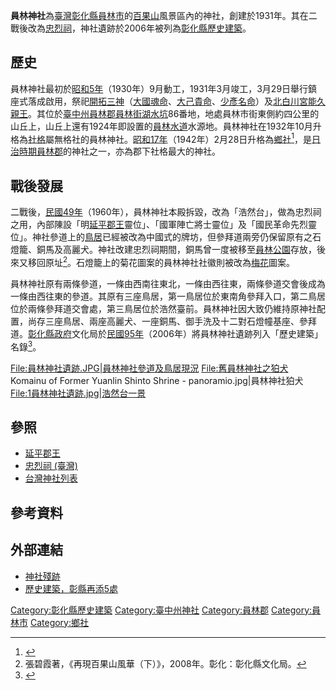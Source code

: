 {{coord|23.948676|N|120.606671|E|scale:10000|display=title}}
{{日本神社
| name = 員林神社
| img = File:Inrin Jinja.jpg
| img_capt = 
| image_width = 250px
| nihongo =
| hiragana = いんりんじんじゃ
| romaji = Inrin Jinjya
| location = [[台中州|台中州]][[員林郡|員林郡]]<br />
（[[臺灣|臺灣]][[彰化縣|彰化縣]][[員林市|員林市]]，[[百果山|百果山]]風景區內）
| god = [[開拓三神|開拓三神]]、[[北白川宮能久親王|北白川宮能久親王]]
| type = 鄉社
| struct =  
| open_year = [[昭和6年|昭和6年]]（1931年）
| close_year = 民國49年（1960年）
| cere_date = 10月28日
|}}
{{TW monument 
| name = 員林神社遺跡
| formername = 員林神社
| class = 其他設施
| level = 歷史建築
| date = 2006年8月1日
| location = 臺灣彰化縣員林市員水路一段及湖水路口
| reg_url = https://nchdb.boch.gov.tw/assets/overview/historicalBuilding/20060801000005
}}
'''員林神社'''為[[臺灣|臺灣]][[彰化縣|彰化縣]][[員林市|員林市]]的[[百果山|百果山]]風景區內的神社，創建於1931年。其在二戰後改為[[忠烈祠_(臺灣)|忠烈祠]]，神社遺跡於2006年被列為[[彰化縣文化資產|彰化縣歷史建築]]。

== 歷史 ==
員林神社最初於[[昭和5年|昭和5年]]（1930年）9月動工，1931年3月竣工，3月29日舉行鎮座式落成啟用，祭祀[[開拓三神|開拓三神]]（[[大國魂命|大國魂命]]、[[大己貴命|大己貴命]]、[[少彥名命|少彥名命]]）及[[北白川宮能久親王|北白川宮能久親王]]。其位於[[臺中州|臺中州]][[員林郡|員林郡]][[員林街|員林街]][[湖水坑|湖水坑]]86番地，地處員林市街東側約四公里的山丘上，山丘上還有1924年即設置的[[員林水道|員林水道]]水源地。員林神社在1932年10月升格為[[社格|社格]]屬無格社的員林神社。[[昭和17年|昭和17年]]（1942年）2月28日升格為[[鄉社|鄉社]]<ref>{{Cite journal|title=員林神社鄉社列格|author=臺灣總督府|url=|journal=臺灣總督府官報|issue=|doi=|others=|year=1942-04-02|volume=|page=|pmid=}}</ref>，是[[臺灣日治時期|日治時期]][[員林郡|員林郡]]的神社之一，亦為郡下社格最大的神社。

== 戰後發展 ==
二戰後，[[民國49年|民國49年]]（1960年），員林神社本殿拆毀，改為「浩然台」，做為忠烈祠之用，內部陳設「明[[延平郡王|延平郡王]]靈位」、「國軍陣亡將士靈位」及「國民革命先烈靈位」。神社參道上的[[鳥居|鳥居]]已經被改為中國式的牌坊，但參拜道兩旁仍保留原有之石燈籠、銅馬及高麗犬。神社改建忠烈祠期間，銅馬曾一度被移至[[員林公園|員林公園]]存放，後來又移回原址<ref>張碧霞著，《再現百果山風華（下）》，2008年。彰化：彰化縣文化局。</ref>。石燈籠上的菊花圖案的員林神社社徽則被改為[[梅花|梅花]]圖案。

員林神社原有兩條參道，一條由西南往東北，一條由西往東，兩條參道交會後成為一條由西往東的參道。其原有三座鳥居，第一鳥居位於東南角參拜入口，第二鳥居位於兩條參拜道交會處，第三鳥居位於浩然臺前。員林神社因大致仍維持原神社配置，尚存三座鳥居、兩座高麗犬、一座銅馬、御手洗及十二對石燈幢基座、參拜道。[[彰化縣政府|彰化縣政府]]文化局於[[民國95年|民國95年]]（2006年）將員林神社遺跡列入「歷史建築」名錄<ref>{{Cite web|title=員林神社遺跡|url=https://nchdb.boch.gov.tw/assets/overview/historicalBuilding/20060801000005|accessdate=|author=|date=|format=|publisher=文化部文化資產局國家文化資產網|language=|archive-date=2017-12-11|archive-url=https://web.archive.org/web/20171211010626/https://nchdb.boch.gov.tw/assets/overview/historicalBuilding/20060801000005|dead-url=no}}</ref>。

<gallery>
File:員林神社遺跡.JPG|員林神社參道及鳥居現況
File:舊員林神社之狛犬 Komainu of Former Yuanlin Shinto Shrine - panoramio.jpg|員林神社狛犬
File:1員林神社遺跡.jpg|浩然台一景
</gallery>

==參照==
*[[延平郡王|延平郡王]]
*[[忠烈祠_(臺灣)|忠烈祠 (臺灣)]]
*[[台灣神社列表|台灣神社列表]]

==參考資料==
{{reflist}}

==外部連結==
{{commons category|Inrin_Shrine}}
*[http://tw.myblog.yahoo.com/hank1980-blog/article?mid=1213 神社殘跡]{{dead link|date=2017年12月 |bot=InternetArchiveBot |fix-attempted=yes }}
*[http://blog.yam.com/savingourland/article/6210035 歷史建築，彰縣再添5處]{{Wayback|url=http://blog.yam.com/savingourland/article/6210035 |date=20160310054411 }}

{{彰化縣文化資產}}
{{臺灣忠烈祠}}

[[Category:彰化縣歷史建築|Category:彰化縣歷史建築]]
[[Category:臺中州神社|Category:臺中州神社]]
[[Category:員林郡|Category:員林郡]]
[[Category:員林市|Category:員林市]]
[[Category:鄉社|Category:鄉社]]